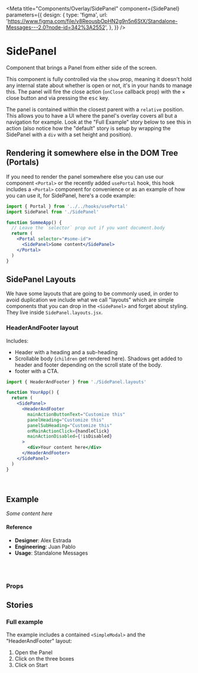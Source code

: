 
<Meta
  title="Components/Overlay/SidePanel"
  component={SidePanel}
  parameters={{
    design: {
      type: 'figma',
      url:
        'https://www.figma.com/file/v8ReousbOpHN2g9n5n6StX/Standalone-Messages---2.0?node-id=342%3A2552',
    },
  }}
/>

# SidePanel

Component that brings a Panel from either side of the screen.

This component is fully controlled via the `show` prop, meaning it doesn't hold any internal state about whether is open or not, it's in your hands to manage this. The panel will fire the close action (`onClose` callback prop) with the &times; close button and via pressing the <kbd>esc</kbd> key.

The panel is contained within the closest parent with a `relative` position. This allows you to have a UI where the panel's overlay covers all but a navigation for example. Look at the "Full Example" story below to see this in action (also notice how the "default" story is setup by wrapping the SidePanel with a `div` with a set height and position).

## Rendering it somewhere else in the DOM Tree (Portals)

If you need to render the panel somewhere else you can use our component `<Portal>` or the recently added `usePortal` hook, this hook includes a `<Portal>` component for convenience or as an example of how you can use it, for SidePanel, here's a code example:

```jsx
import { Portal } from '../../hooks/usePortal'
import SidePanel from './SidePanel'

function SommeApp() {
  // Leave the `selector` prop out if you want document.body
  return (
    <Portal selector="#some-id">
      <SidePanel>Some content</SidePanel>
    </Portal>
  )
}
```

## SidePanel Layouts

We have some layouts that are going to be commonly used, in order to avoid duplication we include what we call "layouts" which are simple components that you can drop in the `<SidePanel>` and forget about styling. They live inside `SidePanel.layouts.jsx`.

### HeaderAndFooter layout

Includes:

- Header with a heading and a sub-heading
- Scrollable body (`children` get rendered here). Shadows get added to header and footer depending on the scroll state of the body.
- footer with a CTA.

```jsx
import { HeaderAndFooter } from './SidePanel.layouts'

function YourApp() {
  return (
    <SidePanel>
      <HeaderAndFooter
        mainActionButtonText="Customize this"
        panelHeading="Customize this"
        panelSubHeading="Customize this"
        onMainActionClick={handleClick}
        mainActionDisabled={!isDisabled}
      >
        <div>Your content here</div>
      </HeaderAndFooter>
    </SidePanel>
  )
}
```

<br />

## Example

<Canvas>
  <Story name="default">
    <div style={{ position: 'relative', height: '600px' }}>
      <SidePanel show focusPanelOnShow={false}>
        <em>Some content here</em>
      </SidePanel>
    </div>
  </Story>
</Canvas>

#### Reference

- **Designer**: Alex Estrada
- **Engineering**: Juan Pablo
- **Usage**: Standalone Messages

<br />
<br />

### Props

<ArgsTable of={SidePanel} />

## Stories

### Full example

The example includes a contained `<SimpleModal>` and the "HeaderAndFooter" layout:

1. Open the Panel
2. Click on the three boxes
3. Click on Start

<Canvas>
  <Story name="Full Example">
    <SidePanelApp />
  </Story>
</Canvas>
